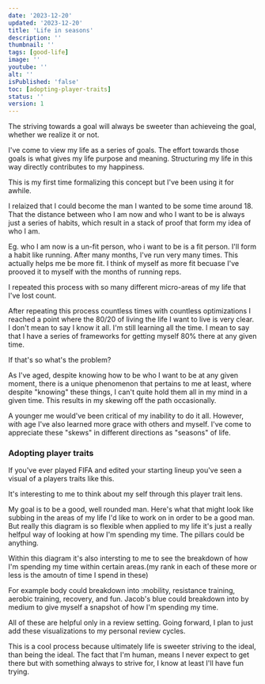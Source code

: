 ```yaml
---
date: '2023-12-20'
updated: '2023-12-20'
title: 'Life in seasons'
description: ''
thumbnail: ''
tags: [good-life]
image: ''
youtube: ''
alt: ''
isPublished: 'false'
toc: [adopting-player-traits]
status: ''
version: 1
---
```


The striving towards a goal will always be sweeter than achieveing the goal, whether we realize it or not.

I've come to view my life as a series of goals. The effort towards those goals is what gives my life purpose and meaning. Structuring my life in this way directly contributes to my happiness.

This is my first time formalizing this concept but I've been using it for awhile.

I relaized that I could become the man I wanted to be some time around 18. That the distance between who I am now and who I want to be is always just a series of habits, which result in a stack of proof that form my idea of who I am.

Eg. who I am now is a un-fit person, who i want to be is a fit person. I'll form a habit like running. After many months, I've run very many times. This actually helps me be more fit. I think of myself as more fit becuase I've prooved it to myself with the months of running reps.

I repeated this process with so many different micro-areas of my life that I've lost count.

After repeating this process countless times with countless optimizations I reached a point where the 80/20 of living the life I want to live is very clear. I don't mean to say I know it all. I'm still learning all the time. I mean to say that I have a series of frameworks for getting myself 80% there at any given time.

If that's so what's the problem?

As I've aged, despite knowing how to be who I want to be at any given moment, there is a unique phenomenon that pertains to me at least, where despite "knowing" these things, I can't quite hold them all in my mind in a given time. This results in my skewing off the path occasionally.

A younger me would've been critical of my inability to do it all. However, with age I've also learned more grace with others and myself. I've come to appreciate these "skews" in different directions as "seasons" of life.

### Adopting player traits

If you've ever played FIFA and edited your starting lineup you've seen a visual of a players traits like this.

<div className="pt-3 pb-6">
  <BlogImage
    src="/journal/player-traits-fifa.png"
    alt="Player traits UI from FIFA"
    fig="Source"
    type="2"
    extSrc="https://www.fifa-infinity.com/fifa-22/new-fifa-22-career-mode-features-confirmed/"
    extSrcCopy="www.fifa-infinity.com"
  />
</div>

It's interesting to me to think about my self through this player trait lens.

My goal is to be a good, well rounded man. Here's what that might look like subbing in the areas of my life I'd like to work on in order to be a good man. But really this diagram is so flexible when applied to my life it's just a really helfpul way of looking at how I'm spending my time. The pillars could be anything.

<div className="pt-3 pb-6">
  <BlogImage
    src="/journal/player-traits-fifa.png"
    alt="Player traits UI from FIFA"
    fig="Source"
    type="2"
    extSrc="https://www.fifa-infinity.com/fifa-22/new-fifa-22-career-mode-features-confirmed/"
    extSrcCopy="www.fifa-infinity.com"
  />
</div>

Within this diagram it's also intersting to me to see the breakdown of how I'm spending my time within certain areas.(my rank in each of these more or less is the amoutn of time I spend in these)

For example body could breakdown into :mobility, resistance training, aerobic training, recovery, and fun. Jacob's blue could breakdown into by medium to give myself a snapshot of how I'm spending my time.

All of these are helpful only in a review setting. Going forward, I plan to just add these visualizations to my personal review cycles.

This is a cool process because ultimately life is sweeter striving to the ideal, than being the ideal. The fact that I'm human, means I never expect to get there but with something always to strive for, I know at least I'll have fun trying.

